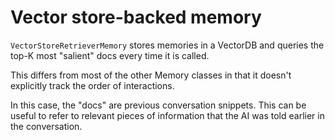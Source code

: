 # Vector store-backed memory

`VectorStoreRetrieverMemory` stores memories in a VectorDB and queries the top-K most "salient" docs every time it is called.

This differs from most of the other Memory classes in that it doesn't explicitly track the order of interactions.

In this case, the "docs" are previous conversation snippets. This can be useful to refer to relevant pieces of information that the AI was told earlier in the conversation.


<Example />
